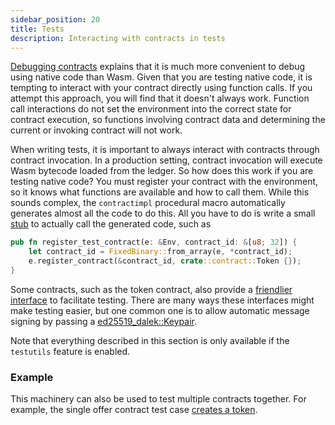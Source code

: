 ```yaml
---
sidebar_position: 20
title: Tests
description: Interacting with contracts in tests
---
```


[Debugging contracts](../errors-and-debugging/debugging.mdx) explains that it is much more convenient to debug using native code than Wasm. Given that you are testing native code, it is tempting to interact with your contract directly using function calls. If you attempt this approach, you will find that it doesn't always work. Function call interactions do not set the environment into the correct state for contract execution, so functions involving contract data and determining the current or invoking contract will not work.

When writing tests, it is important to always interact with contracts through contract invocation. In a production setting, contract invocation will execute Wasm bytecode loaded from the ledger. So how does this work if you are testing native code? You must register your contract with the environment, so it knows what functions are available and how to call them. While this sounds complex, the `contractimpl` procedural macro automatically generates almost all the code to do this. All you have to do is write a small [stub](https://github.com/stellar/soroban-token-contract/blob/42380647bb817bf01c739c19286f18be881e0e41/src/testutils.rs#L12-L15) to actually call the generated code, such as

```rust title="test.rs"
pub fn register_test_contract(e: &Env, contract_id: &[u8; 32]) {
    let contract_id = FixedBinary::from_array(e, *contract_id);
    e.register_contract(&contract_id, crate::contract::Token {});
}
```

Some contracts, such as the token contract, also provide a [friendlier interface](https://github.com/stellar/soroban-token-contract/blob/42380647bb817bf01c739c19286f18be881e0e41/src/testutils.rs#L26-L191) to facilitate testing. There are many ways these interfaces might make testing easier, but one common one is to allow automatic message signing by passing a [ed25519_dalek::Keypair](https://docs.rs/ed25519-dalek/latest/ed25519_dalek/).

Note that everything described in this section is only available if the `testutils` feature is enabled.

### Example

This machinery can also be used to test multiple contracts together. For example, the single offer contract test case [creates a token](https://github.com/stellar/soroban-examples/blob/56fef787395b5aed7cd7b19772cca28e21b3feb5/single_offer/src/test.rs#L22).
